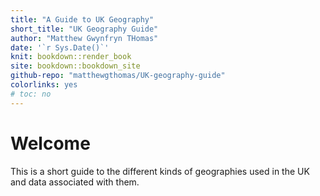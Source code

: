 ```yaml
--- 
title: "A Guide to UK Geography"
short_title: "UK Geography Guide"
author: "Matthew Gwynfryn THomas"
date: '`r Sys.Date()`'
knit: bookdown::render_book
site: bookdown::bookdown_site
github-repo: "matthewgthomas/UK-geography-guide"
colorlinks: yes  
# toc: no
---
```


# Welcome {-}

This is a short guide to the different kinds of geographies used in the UK and data associated with them.

